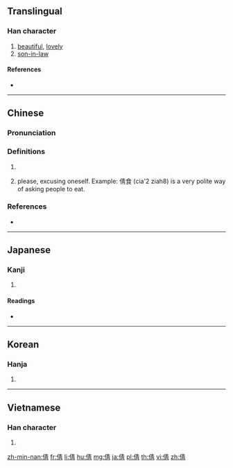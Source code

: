 ==Translingual==

===Han character===
{{Han char|rn=9|rad=人|as=08|sn=10|four=25227|canj=OQMB|ids=⿰亻青 <small>(GTV)</small>,⿰亻靑 <small>(JK)</small>}}

# [[beautiful]], [[lovely]]
# [[son-in-law]]

====References====
* {{Han ref|kx=0109.010|dkj=00791|dj=0231.100|hdz=10170.010|uh=5029|ud=20521|bh=ADC5|bd=44485}}

----

==Chinese==
{{zh-forms}}

===Pronunciation===
{{zh-pron
|m=qiàn
|c=sin6,cing3,sin3
|h=pfs=
|md=
|mn=chhiàⁿ
|w=
|mc=y
|oc=y
|cat=
}}

===Definitions===
{{zh-hanzi}}

# {{rfdef|lang=zh}} <!--normal meanings-->
# {{lb|zh|Teochew}} please, excusing oneself. Example: 倩食 (cia'2 ziah8) is a very polite way of asking people to eat.

===References===
* {{thcwd|5730}}

----

==Japanese==

===Kanji===
{{ja-kanji|grade=|rs=人08}}

# {{defn|lang=ja|sort=人08}}

====Readings====
* {{ja-readings|on=[[せん]] (sen), [[せい]] (sei)|kun=[[うつくしい]] (utsukushii), [[つらつら]] (tsuratsura)}}

----

==Korean==

===Hanja===
{{ko-hanja|hangeul=천|rv=cheon|mr=ch'ŏn|y=chen}}

# {{defn|lang=ko|sort=人08}}

----

==Vietnamese==

===Han character===
{{vi-hantu|[[thiến]]|rs=人08}}

# {{defn|lang=vi|sort=人08}}

[[zh-min-nan:倩]]
[[fr:倩]]
[[li:倩]]
[[hu:倩]]
[[mg:倩]]
[[ja:倩]]
[[pl:倩]]
[[th:倩]]
[[vi:倩]]
[[zh:倩]]